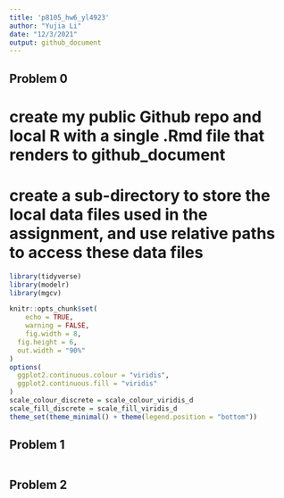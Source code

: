 ```yaml
---
title: 'p8105_hw6_yl4923'
author: "Yujia Li"
date: "12/3/2021"
output: github_document
---
```


## Problem 0
# create my public Github repo and local R with a single .Rmd file that renders to github_document
# create a sub-directory to store the local data files used in the assignment, and use relative paths to access these data files
```r
library(tidyverse)
library(modelr)
library(mgcv)

knitr::opts_chunk$set(
	echo = TRUE,
	warning = FALSE,
	fig.width = 8, 
  fig.height = 6,
  out.width = "90%"
)
options(
  ggplot2.continuous.colour = "viridis",
  ggplot2.continuous.fill = "viridis"
)
scale_colour_discrete = scale_colour_viridis_d
scale_fill_discrete = scale_fill_viridis_d
theme_set(theme_minimal() + theme(legend.position = "bottom"))
```


## Problem 1
```r
```

## Problem 2
```r
```

